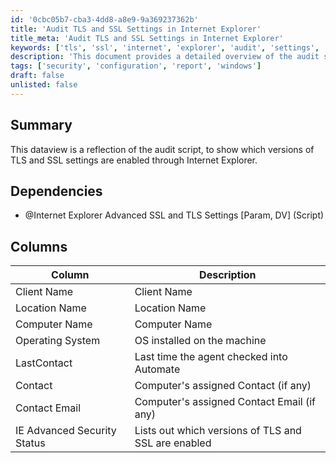 ```yaml
---
id: '0cbc05b7-cba3-4dd8-a8e9-9a369237362b'
title: 'Audit TLS and SSL Settings in Internet Explorer'
title_meta: 'Audit TLS and SSL Settings in Internet Explorer'
keywords: ['tls', 'ssl', 'internet', 'explorer', 'audit', 'settings', 'security']
description: 'This document provides a detailed overview of the audit script that reflects the TLS and SSL settings enabled in Internet Explorer. It includes dependencies, a summary of the data view, and the columns used in the report.'
tags: ['security', 'configuration', 'report', 'windows']
draft: false
unlisted: false
---
```

## Summary

This dataview is a reflection of the audit script, to show which versions of TLS and SSL settings are enabled through Internet Explorer.

## Dependencies

- @Internet Explorer Advanced SSL and TLS Settings [Param, DV] (Script)

## Columns

| Column                      | Description                                       |
|-----------------------------|---------------------------------------------------|
| Client Name                 | Client Name                                       |
| Location Name               | Location Name                                     |
| Computer Name               | Computer Name                                     |
| Operating System            | OS installed on the machine                       |
| LastContact                 | Last time the agent checked into Automate         |
| Contact                     | Computer's assigned Contact (if any)              |
| Contact Email               | Computer's assigned Contact Email (if any)       |
| IE Advanced Security Status  | Lists out which versions of TLS and SSL are enabled |












